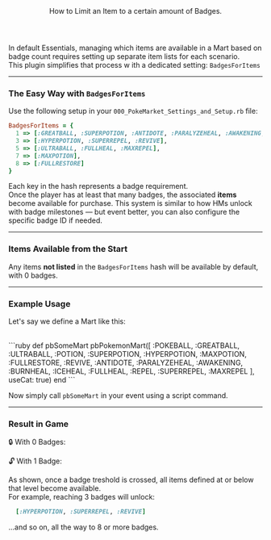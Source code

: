 <Header title="Badges for Items">
  How to Limit an Item to a certain amount of Badges.
</Header>

In default Essentials, managing which items are available in a Mart based on badge count requires setting up separate item lists for each scenario.
<br/>This plugin simplifies that process w ith a dedicated setting: `BadgesForItems`
<ImageWithCaption src="/images/documentation/poke-market/Default Mart Event for Badges.png" caption="Default Mart Event for Badges" align="left"/>

---

### The Easy Way with `BadgesForItems`

Use the following setup in your `000_PokeMarket_Settings_and_Setup.rb` file:
<br/>
```ruby
BadgesForItems = {
  1 => [:GREATBALL, :SUPERPOTION, :ANTIDOTE, :PARALYZEHEAL, :AWAKENING, :BURNHEAL, :ICEHEAL, :REPEL, :ESCAPEROPE],
  3 => [:HYPERPOTION, :SUPERREPEL, :REVIVE],
  5 => [:ULTRABALL, :FULLHEAL, :MAXREPEL],
  7 => [:MAXPOTION],
  8 => [:FULLRESTORE]
}
```

Each key in the hash represents a badge requirement.
<br/>Once the player has at least that many badges, the associated **items** become available for purchase.
<Callout type="hint">
  This system is similar to how HMs unlock with badge milestones — but event better, you can also configure the specific badge ID if needed.
</Callout>

---

### Items Available from the Start 

Any items **not listed** in the `BadgesForItems` hash will be available by default, with 0 badges.

---

### Example Usage 

Let's say we define a Mart like this:

<br/>
```ruby
def pbSomeMart
  pbPokemonMart([
    :POKEBALL, :GREATBALL, :ULTRABALL,
    :POTION, :SUPERPOTION, :HYPERPOTION, :MAXPOTION,
    :FULLRESTORE, :REVIVE,
    :ANTIDOTE, :PARALYZEHEAL, :AWAKENING, :BURNHEAL, :ICEHEAL,
    :FULLHEAL,
    :REPEL, :SUPERREPEL, :MAXREPEL
  ], useCat: true)
end
```

Now simply call `pbSomeMart` in your event using a script command.
<ImageWithCaption src="/images/documentation/poke-market/Shorter Mart Event for Badges.png" caption="Shorter Mart Event for Badges" align="left"/>

---

### Result in Game 

🔒 With 0 Badges:
<ImageWithCaption src="/images/documentation/poke-market/0 Badges Item Category 1.png" caption="No Badges Item Category 1" align="left"/>
<ImageWithCaption src="/images/documentation/poke-market/0 Badges Item Category 2.png" caption="No Badges Item Category 2" align="left"/>

🔓 With 1 Badge:
<ImageWithCaption src="/images/documentation/poke-market/1 Badge Item Category 1.png" caption="1 Badge Item Category 1" align="left"/>
<ImageWithCaption src="/images/documentation/poke-market/1 Badge Item Category 2.png" caption="1 Badge Item Category 2" align="left"/>
<ImageWithCaption src="/images/documentation/poke-market/1 Badge Item Category 3.png" caption="1 Badge Item Category 3" align="left"/>
<ImageWithCaption src="/images/documentation/poke-market/1 Badge Item Category 4.png" caption="1 Badge Item Category 4" align="left"/>

As shown, once a badge treshold is crossed, all items defined at or below that level become available.
<br/>For example, reaching 3 badges will unlock:
<br/>
```ruby
  [:HYPERPOTION, :SUPERREPEL, :REVIVE]
```
...and so on, all the way to 8 or more badges.
